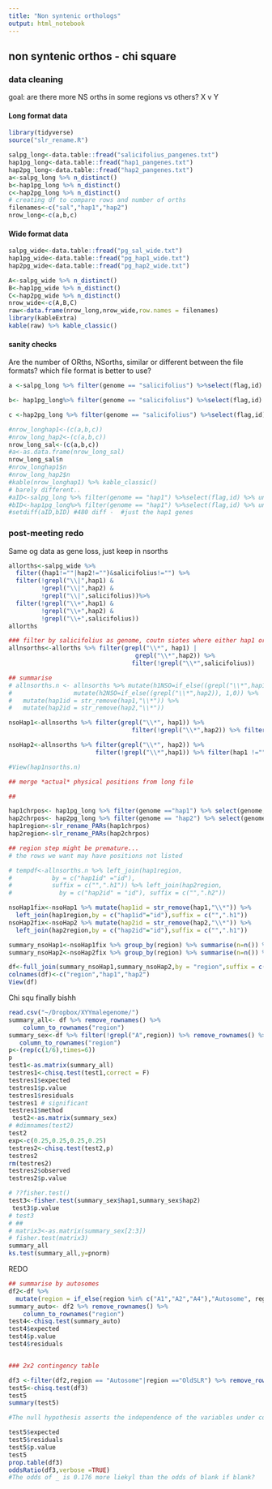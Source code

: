 ```yaml
---
title: "Non syntenic orthologs"
output: html_notebook
---
```

## non syntenic orthos - chi square
### data cleaning 
goal: are there more NS orths in some regions vs others? X v Y

#### Long format data
```r
library(tidyverse)
source("slr_rename.R")

salpg_long<-data.table::fread("salicifolius_pangenes.txt")
hap1pg_long<-data.table::fread("hap1_pangenes.txt") 
hap2pg_long<-data.table::fread("hap2_pangenes.txt")
a<-salpg_long %>% n_distinct() 
b<-hap1pg_long %>% n_distinct()
c<-hap2pg_long %>% n_distinct()
# creating df to compare rows and number of orths
filenames<-c("sal","hap1","hap2")
nrow_long<-c(a,b,c)
```

#### Wide format data
```r
salpg_wide<-data.table::fread("pg_sal_wide.txt")
hap1pg_wide<-data.table::fread("pg_hap1_wide.txt")
hap2pg_wide<-data.table::fread("pg_hap2_wide.txt")

A<-salpg_wide %>% n_distinct()
B<-hap1pg_wide %>% n_distinct()
C<-hap2pg_wide %>% n_distinct()
nrow_wide<-c(A,B,C)
raw<-data.frame(nrow_long,nrow_wide,row.names = filenames)
library(kableExtra)
kable(raw) %>% kable_classic()

```
#### sanity checks
Are the number of ORths, NSorths, similar or different between the file formats? which file format is better to use?

```r
a <-salpg_long %>% filter(genome == "salicifolius") %>%select(flag,id) %>% unique() %>% group_by(flag) %>% summarise(n = n())

b<- hap1pg_long%>% filter(genome == "salicifolius") %>%select(flag,id) %>% unique() %>% group_by(flag) %>% summarise(n = n())

c <-hap2pg_long %>% filter(genome == "salicifolius") %>%select(flag,id) %>% unique() %>% group_by(flag) %>% summarise(n = n())

#nrow_longhap1<-(c(a,b,c))
#nrow_long_hap2<-(c(a,b,c))
nrow_long_sal<-(c(a,b,c))
#a<-as.data.frame(nrow_long_sal)
nrow_long_sal$n
#nrow_longhap1$n
#nrow_long_hap2$n
#kable(nrow_longhap1) %>% kable_classic()
# barely different..
#aID<-salpg_long %>% filter(genome == "hap1") %>%select(flag,id) %>% unique() 
#bID<-hap1pg_long%>% filter(genome == "hap1") %>%select(flag,id) %>% unique() 
#setdiff(aID,bID) #480 diff -  #just the hap1 genes
```


### post-meeting redo
Same og data as gene loss, just keep in nsorths
```r
allorths<-salpg_wide %>% 
  filter((hap1!=""|hap2!="")&salicifolius!="") %>% 
  filter(!grepl("\\|",hap1) &
         !grepl("\\|",hap2) & 
         !grepl("\\|",salicifolius))%>%
  filter(!grepl("\\+",hap1) &
         !grepl("\\+",hap2) & 
         !grepl("\\+",salicifolius))
allorths

### filter by salicifolius as genome, coutn siotes where either hap1 or hap2 countains an * but sal doesn't
allnsorths<-allorths %>% filter(grepl("\\*", hap1) |
                                   grepl("\\*",hap2)) %>% 
                                  filter(!grepl("\\*",salicifolius))

## summarise
# allnsorths.n <- allnsorths %>% mutate(h1NSO=if_else((grepl("\\*",hap1)), 1,0)) %>%
#                 mutate(h2NSO=if_else((grepl("\\*",hap2)), 1,0)) %>% 
#   mutate(hap1id = str_remove(hap1,"\\*")) %>%
#   mutate(hap2id = str_remove(hap2,"\\*"))

nsoHap1<-allnsorths %>% filter(grepl("\\*", hap1)) %>% 
                                  filter(!grepl("\\*",hap2)) %>% filter(hap2 !="")

nsoHap2<-allnsorths %>% filter(grepl("\\*", hap2)) %>% 
                        filter(!grepl("\\*",hap1)) %>% filter(hap1 !="")

#View(hap1nsorths.n)

## merge *actual* physical positions from long file

## 

hap1chrpos<- hap1pg_long %>% filter(genome =="hap1") %>% select(genome,id,chr,start,end) %>% unique()
hap2chrpos<- hap2pg_long %>% filter(genome == "hap2") %>% select(genome,id,chr,start,end) %>% unique()
hap1region<-slr_rename_PARs(hap1chrpos)  
hap2region<-slr_rename_PARs(hap2chrpos)

## region step might be premature...
# the rows we want may have positions not listed

# tempdf<-allnsorths.n %>% left_join(hap1region,
#           by = c("hap1id" ="id"),
#           suffix = c("",".h1")) %>% left_join(hap2region, 
#             by = c("hap2id" = "id"), suffix = c("",".h2"))

nsoHap1fix<-nsoHap1 %>% mutate(hap1id = str_remove(hap1,"\\*")) %>% 
  left_join(hap1region,by = c("hap1id"="id"),suffix = c("",".h1"))
nsoHap2fix<-nsoHap2 %>% mutate(hap2id = str_remove(hap2,"\\*")) %>% 
  left_join(hap2region,by = c("hap2id"="id"),suffix = c("",".h1"))

summary_nsoHap1<-nsoHap1fix %>% group_by(region) %>% summarise(n=n()) %>% drop_na()
summary_nsoHap2<-nsoHap2fix %>% group_by(region) %>% summarise(n=n()) %>% drop_na()

df<-full_join(summary_nsoHap1,summary_nsoHap2,by = "region",suffix = c(".hap1",".hap2"))
colnames(df)<-c("region","hap1","hap2")
View(df)
```
Chi squ finally bishh

```r
read.csv("~/Dropbox/XYYmalegenome/")
summary_all<- df %>% remove_rownames() %>%
    column_to_rownames("region")
summary_sex<-df %>% filter(!grepl("A",region)) %>% remove_rownames() %>%
   column_to_rownames("region")
p<-(rep(c(1/6),times=6))     
p
test1<-as.matrix(summary_all)
testres1<-chisq.test(test1,correct = F)
testres1$expected
testres1$p.value
testres1$residuals
testres1 # significant
testres1$method
 test2<-as.matrix(summary_sex)
# #dimnames(test2)
test2
exp<-c(0.25,0.25,0.25,0.25)
testres2<-chisq.test(test2,p)
testres2
rm(testres2)
testres2$observed
testres2$p.value

# ??fisher.test()
test3<-fisher.test(summary_sex$hap1,summary_sex$hap2)
 test3$p.value
# test3
# ## 
# matrix3<-as.matrix(summary_sex[2:3])
# fisher.test(matrix3)
summary_all
ks.test(summary_all,y=pnorm)
```
REDO
```r
## summarise by autosomes
df2<-df %>%
  mutate(region = if_else(region %in% c("A1","A2","A4"),"Autosome", region)) %>% group_by(region) %>% summarise(hap1 = sum(hap1),hap2 = sum(hap2))
summary_auto<- df2 %>% remove_rownames() %>%
    column_to_rownames("region")
test4<-chisq.test(summary_auto)
test4$expected
test4$p.value
test4$residuals


### 2x2 contingency table

df3 <-filter(df2,region == "Autosome"|region =="OldSLR") %>% remove_rownames() %>% column_to_rownames("region")
test5<-chisq.test(df3)
test5
summary(test5)

#The null hypothesis asserts the independence of the variables under consideration (so, for example, haplotype and region are independent of each other wrt ortholog content.

test5$expected
test5$residuals
test5$p.value
test5
prop.table(df3)
oddsRatio(df3,verbose =TRUE)
#The odds of _ is 0.176 more liekyl than the odds of blank if blank?
```



